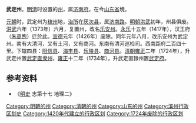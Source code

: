 '''武定州'''，[[明朝|明]][[清朝|清]]时设置的[[州|州]]，属[[济南府|济南府]]。在今[[山东省|山东省]]境。

[[元朝|元朝]]时，武定州为[[棣州|棣州]]地，[[治所|治所]]在[[厌次县|厌次县]]，属[[济南路|济南路]]。[[明朝|明朝]][[洪武|洪武]]初年，州县俱废。[[洪武|洪武]]六年（1373年）六月，复置州，改名[[乐安州|乐安州]]。[[永乐_(明朝)|永乐]]十五年（1417年），汉王府（[[朱高煦|朱高煦]]）迁於此。[[宣德|宣德]]元年（1426年）废除。同年元年八月，改乐安州为武定州。南有大清河，又有土河，又有商河。东南有清河巡检司。西南距府二百四十里。下辖四县：[[阳信县|阳信县]]、[[海丰县|海丰县]]、[[乐陵县|乐陵县]]、[[商河县|商河县]]。[[清朝|清朝]][[雍正|雍正]]二年（1724年），升武定州置[[武定直隶州|武定直隶州]]，[[雍正|雍正]]十二年（1734年），升武定直隸州置[[武定府_(清朝)|武定府]]。

== 参考资料 ==
*《[[明史|明史]] 志第十七 地理二》

{{山东行政区划小作品}}
{{DEFAULTSORT:W}}
[[Category:明朝的州|Category:明朝的州]]
[[Category:清朝的州|Category:清朝的州]]
[[Category:山东的州|Category:山东的州]]
[[Category:滨州行政区划史|Category:滨州行政区划史]]
[[Category:1420年代建立的行政区划|Category:1420年代建立的行政区划]]
[[Category:1724年废除的行政区划|Category:1724年废除的行政区划]]